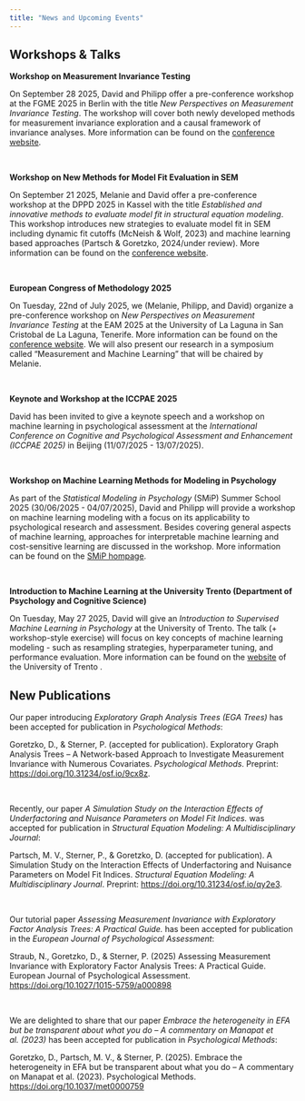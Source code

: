 ```yaml
---
title: "News and Upcoming Events"
---
```


## Workshops & Talks

**Workshop on Measurement Invariance Testing**

On September 28 2025, David and Philipp offer a pre-conference workshop at the FGME 2025 in Berlin with the title *New Perspectives on Measurement Invariance Testing*. The workshop will cover both newly developed methods for measurement invariance exploration and a causal framework of invariance analyses. More information can be found on the [conference website](http://methods-berlin.com/en/fgme2025_workshops/).

\

**Workshop on New Methods for Model Fit Evaluation in SEM**

On September 21 2025, Melanie and David offer a pre-conference workshop at the DPPD 2025 in Kassel with the title *Established and innovative methods to evaluate model fit in structural equation modeling*. This workshop introduces new strategies to evaluate model fit in SEM including dynamic fit cutoffs (McNeish & Wolf, 2023) and machine learning based approaches (Partsch & Goretzko, 2024/under review). More information can be found on the [conference website](https://dppd2025.de/programm/pre-conference-workshops/).

\

**European Congress of Methodology 2025**

On Tuesday, 22nd of July 2025, we (Melanie, Philipp, and David) organize a pre-conference workshop on *New Perspectives on Measurement Invariance Testing* at the EAM 2025 at the University of La Laguna in San Cristobal de La Laguna, Tenerife. More information can be found on the [conference website](https://eam2025.eu). We will also present our research in a symposium called "Measurement and Machine Learning" that will be chaired by Melanie.

\

**Keynote and Workshop at the ICCPAE 2025**

David has been invited to give a keynote speech and a workshop on machine learning in psychological assessment at the 
*International Conference on Cognitive and Psychological Assessment and Enhancement (ICCPAE 2025)* in Beijing (11/07/2025 - 13/07/2025).

\

**Workshop on Machine Learning Methods for Modeling in Psychology**

As part of the *Statistical Modeling in Psychology* (SMiP) Summer School 2025 (30/06/2025 - 04/07/2025), David and Philipp will provide a workshop on machine learning modeling with a focus on its applicability to psychological research and assessment. Besides covering general aspects of machine learning, approaches for interpretable machine learning and cost-sensitive learning are discussed in the workshop. More information can be found on the [SMiP hompage](https://www.uni-mannheim.de/smip-summerschool/workshops/machine-learning-methods-for-modeling-in-psychology/).

\

**Introduction to Machine Learning at the University Trento (Department of Psychology and Cognitive Science)**

On Tuesday, May 27 2025, David will give an *Introduction to Supervised Machine Learning in Psychology* at the University of Trento. The talk (+ workshop-style exercise) will focus on key concepts of machine learning modeling - such as resampling strategies, hyperparameter tuning, and performance evaluation. More information can be found on the [website](https://beyond.dipsco.unitn.it/home-page) of the University of Trento .

## New Publications

Our paper introducing *Exploratory Graph Analysis Trees (EGA Trees)* has been accepted for publication in *Psychological Methods*:

Goretzko, D., & Sterner, P. (accepted for publication). Exploratory Graph Analysis Trees – A Network-based Approach to Investigate Measurement Invariance with Numerous Covariates. *Psychological Methods*. Preprint: <https://doi.org/10.31234/osf.io/9cx8z>.

\

Recently, our paper *A Simulation Study on the Interaction Effects of Underfactoring and Nuisance Parameters on Model Fit Indices.* was accepted for publication in *Structural Equation Modeling: A Multidisciplinary Journal*:

Partsch, M. V., Sterner, P., & Goretzko, D. (accepted for publication). A Simulation Study on the Interaction Effects of Underfactoring and Nuisance Parameters on Model Fit Indices. *Structural Equation Modeling: A Multidisciplinary Journal*. Preprint: <https://doi.org/10.31234/osf.io/qy2e3>.

\

Our tutorial paper *Assessing Measurement Invariance with Exploratory Factor Analysis Trees: A Practical Guide.* has been accepted for publication in the *European Journal of Psychological Assessment*:

Straub, N., Goretzko, D., & Sterner, P. (2025) Assessing Measurement Invariance with Exploratory Factor Analysis Trees: A Practical Guide. European Journal of Psychological Assessment. <https://doi.org/10.1027/1015-5759/a000898>

\

We are delighted to share that our paper *Embrace the heterogeneity in EFA but be transparent about what you do – A commentary on Manapat et al. (2023)* has been accepted for publication in *Psychological Methods*:

Goretzko, D., Partsch, M. V., & Sterner, P. (2025). Embrace the heterogeneity in EFA but be transparent about what you do – A commentary on Manapat et al. (2023). Psychological Methods. <https://doi.org/10.1037/met0000759>

